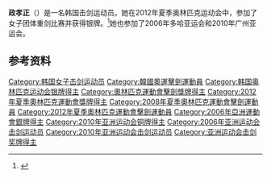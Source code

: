 {{Infobox sportsperson
| name           = 政孝正
| image = Jung Hyo-Jung.jpg
|show-medals=yes
|medaltemplates={{MedalSport | 女子[[击剑|击剑]]}}
{{MedalCountry | {{KOR}} }}
{{MedalCompetition|[[奥林匹克运动会|奥林匹克运动会]]}}
{{MedalSilver| [[2012年夏季奥林匹克运动会|2012年 伦敦]] |[[2012年夏季奧林匹克運動會擊劍比賽|女子团体重剑]]}}
}}

'''政孝正'''（{{bd|1984年|1月26日||}}）是一名韩国击剑运动员。她在2012年夏季奥林匹克运动会中，参加了女子团体重剑比赛并获得银牌。<ref>{{cite web|url=http://www.london2012.com/athlete/jung-hyojung-1099398/ |title=Hyojung Jung |work=London 2012 |accessdate=2012-09-11 |archiveurl=https://archive.is/20130128040502/http://www.london2012.com/athlete/jung-hyojung-1099398/ |archivedate=2013-01-28 |deadurl=yes }}</ref>她也参加了2006年多哈亚运会和2010年广州亚运会。

==参考资料==
{{Reflist}}
{{DEFAULTSORT:Jung Hyo-jung}}
[[Category:韩国女子击剑运动员|Category:韩国女子击剑运动员]]
[[Category:韓國奧運擊劍運動員|Category:韓國奧運擊劍運動員]]
[[Category:韩国奥林匹克运动会银牌得主|Category:韩国奥林匹克运动会银牌得主]]
[[Category:奧林匹克運動會擊劍獎牌得主|Category:奧林匹克運動會擊劍獎牌得主]]
[[Category:2012年夏季奧林匹克運動會獎牌得主|Category:2012年夏季奧林匹克運動會獎牌得主]]
[[Category:2008年夏季奧林匹克運動會擊劍運動員|Category:2008年夏季奧林匹克運動會擊劍運動員]]
[[Category:2012年夏季奧林匹克運動會擊劍運動員|Category:2012年夏季奧林匹克運動會擊劍運動員]]
[[Category:2006年亞洲運動會銀牌得主|Category:2006年亞洲運動會銀牌得主]]
[[Category:2010年亚洲运动会铜牌得主|Category:2010年亚洲运动会铜牌得主]]
[[Category:2006年亚洲运动会击剑运动员|Category:2006年亚洲运动会击剑运动员]]
[[Category:2010年亚洲运动会击剑运动员|Category:2010年亚洲运动会击剑运动员]]
[[Category:亚洲运动会击剑奖牌得主|Category:亚洲运动会击剑奖牌得主]]